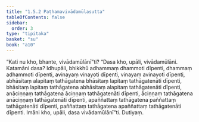 ```yaml
---
title: "1.5.2 Paṭhamavivādamūlasutta"
tableOfContents: false
sidebar:
  order: 3
type: "tipitaka"
basket: "su"
book: "a10"
---
```



<DynamicBreadcrumb />

<Division number="42" book="a10">

<Paragraph number="297" book="a10">
“Kati nu kho, bhante, vivādamūlānī”ti? “Dasa kho, upāli, vivādamūlāni. Katamāni dasa? Idhupāli, bhikkhū adhammaṃ dhammoti dīpenti, dhammaṃ adhammoti dīpenti, avinayaṃ vinayoti dīpenti, vinayaṃ avinayoti dīpenti, abhāsitaṃ alapitaṃ tathāgatena bhāsitaṃ lapitaṃ tathāgatenāti dīpenti, bhāsitaṃ lapitaṃ tathāgatena abhāsitaṃ alapitaṃ tathāgatenāti dīpenti, anāciṇṇaṃ tathāgatena āciṇṇaṃ tathāgatenāti dīpenti, āciṇṇaṃ tathāgatena anāciṇṇaṃ tathāgatenāti dīpenti, apaññattaṃ tathāgatena paññattaṃ tathāgatenāti dīpenti, paññattaṃ tathāgatena apaññattaṃ tathāgatenāti dīpenti. Imāni kho, upāli, dasa vivādamūlānī”ti.

</Paragraph>
</Division>

<Paragraph number="298" type="center" book="a10">
Dutiyaṃ.
</Paragraph>